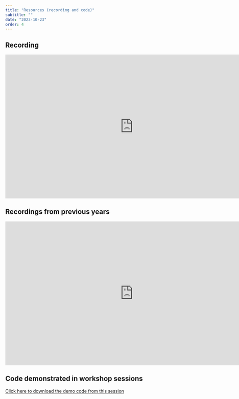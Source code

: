 ```yaml
---
title: "Resources (recording and code)"
subtitle: ""
date: "2023-10-23"
order: 4
---
```


<!-- Materials will be distributed sooner to the event. -->

## Recording

<iframe width="800" height="450" src="https://www.youtube.com/embed/5_8gZFpJj50" title="YouTube video player" frameborder="0" allow="accelerometer; autoplay; clipboard-write; encrypted-media; gyroscope; picture-in-picture; web-share" allowfullscreen></iframe>


::: {.callout-note icon="false" collapse="true"}
## Recordings from previous years

<iframe width="800" height="450" src="https://www.youtube.com/embed/XgDaPCtMsYw" title="YouTube video player" frameborder="0" allow="accelerometer; autoplay; clipboard-write; encrypted-media; gyroscope; picture-in-picture; web-share" allowfullscreen></iframe>
:::


## Code demonstrated in workshop sessions

[Click here to download the demo code from this session](../../demo/day1.R)
